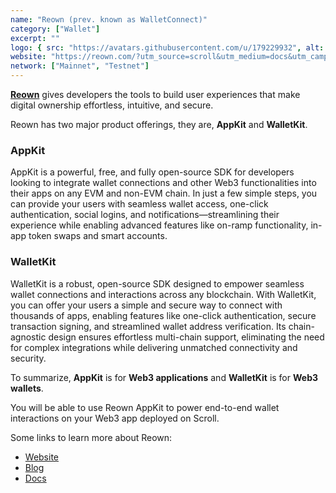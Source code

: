 ```yaml
---
name: "Reown (prev. known as WalletConnect)"
category: ["Wallet"]
excerpt: ""
logo: { src: "https://avatars.githubusercontent.com/u/179229932", alt: "Reown Logo" }
website: "https://reown.com/?utm_source=scroll&utm_medium=docs&utm_campaign=backlinks"
network: ["Mainnet", "Testnet"]
---
```


**[Reown](https://reown.com/?utm_source=scroll&utm_medium=docs&utm_campaign=backlinks)** gives developers the tools to build user experiences that make digital ownership effortless, intuitive, and secure.

Reown has two major product offerings, they are, **AppKit** and **WalletKit**.

### AppKit

AppKit is a powerful, free, and fully open-source SDK for developers looking to integrate wallet connections and other Web3 functionalities into their apps on any EVM and non-EVM chain. In just a few simple steps, you can provide your users with seamless wallet access, one-click authentication, social logins, and notifications—streamlining their experience while enabling advanced features like on-ramp functionality, in-app token swaps and smart accounts.

### WalletKit
WalletKit is a robust, open-source SDK designed to empower seamless wallet connections and interactions across any blockchain. With WalletKit, you can offer your users a simple and secure way to connect with thousands of apps, enabling features like one-click authentication, secure transaction signing, and streamlined wallet address verification. Its chain-agnostic design ensures effortless multi-chain support, eliminating the need for complex integrations while delivering unmatched connectivity and security.

To summarize, **AppKit** is for **Web3 applications** and **WalletKit** is for **Web3 wallets**.

You will be able to use Reown AppKit to power end-to-end wallet interactions on your Web3 app deployed on Scroll.

Some links to learn more about Reown:
- [Website](https://reown.com/?utm_source=scroll&utm_medium=docs&utm_campaign=backlinks)
- [Blog](https://reown.com/blog?utm_source=scroll&utm_medium=docs&utm_campaign=backlinks)
- [Docs](https://docs.reown.com/?utm_source=scroll&utm_medium=docs&utm_campaign=backlinks)
